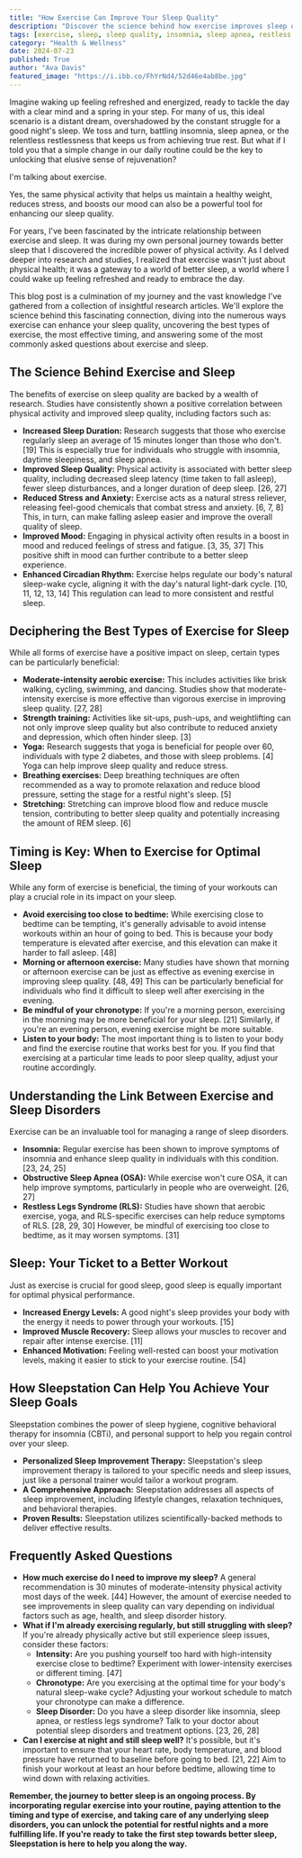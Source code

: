 ```yaml
---
title: "How Exercise Can Improve Your Sleep Quality"
description: "Discover the science behind how exercise improves sleep quality. Learn about the best types of exercise, ideal timing, and how to leverage physical activity to manage sleep disorders like insomnia and sleep apnea. This comprehensive blog explores the powerful connection between exercise and sleep."
tags: [exercise, sleep, sleep quality, insomnia, sleep apnea, restless legs syndrome, fitness, health, wellness, lifestyle]
category: "Health & Wellness"
date: 2024-07-23
published: True
author: "Ava Davis"
featured_image: "https://i.ibb.co/FhYrNd4/52d46e4ab8be.jpg"
---
```



Imagine waking up feeling refreshed and energized, ready to tackle the day with a clear mind and a spring in your step. For many of us, this ideal scenario is a distant dream, overshadowed by the constant struggle for a good night's sleep. We toss and turn, battling insomnia, sleep apnea, or the relentless restlessness that keeps us from achieving true rest. But what if I told you that a simple change in our daily routine could be the key to unlocking that elusive sense of rejuvenation?  

I'm talking about exercise. 

Yes, the same physical activity that helps us maintain a healthy weight, reduces stress, and boosts our mood can also be a powerful tool for enhancing our sleep quality.

For years, I've been fascinated by the intricate relationship between exercise and sleep. It was during my own personal journey towards better sleep that I discovered the incredible power of physical activity.  As I delved deeper into research and studies, I realized that exercise wasn't just about physical health; it was a gateway to a world of better sleep, a world where I could wake up feeling refreshed and ready to embrace the day.  

This blog post is a culmination of my journey and the vast knowledge I've gathered from a collection of insightful research articles. We'll explore the science behind this fascinating connection, diving into the numerous ways exercise can enhance your sleep quality, uncovering the best types of exercise, the most effective timing, and answering some of the most commonly asked questions about exercise and sleep.

## The Science Behind Exercise and Sleep

The benefits of exercise on sleep quality are backed by a wealth of research. Studies have consistently shown a positive correlation between physical activity and improved sleep quality, including factors such as:

* **Increased Sleep Duration:** Research suggests that those who exercise regularly sleep an average of 15 minutes longer than those who don't. [19] This is especially true for individuals who struggle with insomnia, daytime sleepiness, and sleep apnea.
* **Improved Sleep Quality:**  Physical activity is associated with better sleep quality, including decreased sleep latency (time taken to fall asleep), fewer sleep disturbances, and a longer duration of deep sleep. [26, 27]
* **Reduced Stress and Anxiety:** Exercise acts as a natural stress reliever, releasing feel-good chemicals that combat stress and anxiety. [6, 7, 8] This, in turn, can make falling asleep easier and improve the overall quality of sleep.
* **Improved Mood:**  Engaging in physical activity often results in a boost in mood and reduced feelings of stress and fatigue. [3, 35, 37] This positive shift in mood can further contribute to a better sleep experience.
* **Enhanced Circadian Rhythm:** Exercise helps regulate our body's natural sleep-wake cycle, aligning it with the day's natural light-dark cycle. [10, 11, 12, 13, 14] This regulation can lead to more consistent and restful sleep.

## Deciphering the Best Types of Exercise for Sleep

While all forms of exercise have a positive impact on sleep, certain types can be particularly beneficial:

* **Moderate-intensity aerobic exercise:**  This includes activities like brisk walking, cycling, swimming, and dancing.  Studies show that moderate-intensity exercise is more effective than vigorous exercise in improving sleep quality. [27, 28]
* **Strength training:**  Activities like sit-ups, push-ups, and weightlifting can not only improve sleep quality but also contribute to reduced anxiety and depression, which often hinder sleep. [3]
* **Yoga:**  Research suggests that yoga is beneficial for people over 60, individuals with type 2 diabetes, and those with sleep problems. [4] Yoga can help improve sleep quality and reduce stress.
* **Breathing exercises:**  Deep breathing techniques are often recommended as a way to promote relaxation and reduce blood pressure, setting the stage for a restful night's sleep. [5]
* **Stretching:**  Stretching can improve blood flow and reduce muscle tension, contributing to better sleep quality and potentially increasing the amount of REM sleep. [6]

## Timing is Key: When to Exercise for Optimal Sleep

While any form of exercise is beneficial, the timing of your workouts can play a crucial role in its impact on your sleep. 

* **Avoid exercising too close to bedtime:**  While exercising close to bedtime can be tempting, it's generally advisable to avoid intense workouts within an hour of going to bed. This is because your body temperature is elevated after exercise, and this elevation can make it harder to fall asleep. [48]
* **Morning or afternoon exercise:**  Many studies have shown that morning or afternoon exercise can be just as effective as evening exercise in improving sleep quality. [48, 49] This can be particularly beneficial for individuals who find it difficult to sleep well after exercising in the evening.
* **Be mindful of your chronotype:**  If you're a morning person, exercising in the morning may be more beneficial for your sleep. [21] Similarly, if you're an evening person, evening exercise might be more suitable.
* **Listen to your body:**  The most important thing is to listen to your body and find the exercise routine that works best for you.  If you find that exercising at a particular time leads to poor sleep quality, adjust your routine accordingly.


## Understanding the Link Between Exercise and Sleep Disorders

Exercise can be an invaluable tool for managing a range of sleep disorders. 

* **Insomnia:** Regular exercise has been shown to improve symptoms of insomnia and enhance sleep quality in individuals with this condition. [23, 24, 25]
* **Obstructive Sleep Apnea (OSA):** While exercise won't cure OSA, it can help improve symptoms, particularly in people who are overweight. [26, 27] 
* **Restless Legs Syndrome (RLS):**  Studies have shown that aerobic exercise, yoga, and RLS-specific exercises can help reduce symptoms of RLS. [28, 29, 30] However, be mindful of exercising too close to bedtime, as it may worsen symptoms. [31] 

##  Sleep:  Your Ticket to a Better Workout

Just as exercise is crucial for good sleep, good sleep is equally important for optimal physical performance.

* **Increased Energy Levels:**  A good night's sleep provides your body with the energy it needs to power through your workouts. [15]
* **Improved Muscle Recovery:**  Sleep allows your muscles to recover and repair after intense exercise.  [11]
* **Enhanced Motivation:** Feeling well-rested can boost your motivation levels, making it easier to stick to your exercise routine. [54]

##  How Sleepstation Can Help You Achieve Your Sleep Goals

Sleepstation combines the power of  sleep hygiene, cognitive behavioral therapy for insomnia (CBTi), and personal support to help you regain control over your sleep.  

* **Personalized Sleep Improvement Therapy:**  Sleepstation's sleep improvement therapy is tailored to your specific needs and sleep issues, just like a personal trainer would tailor a workout program. 
* **A Comprehensive Approach:**  Sleepstation addresses all aspects of sleep improvement, including lifestyle changes, relaxation techniques, and behavioral therapies.
* **Proven Results:**  Sleepstation utilizes scientifically-backed methods to deliver effective results.

## Frequently Asked Questions 

* **How much exercise do I need to improve my sleep?**  A general recommendation is 30 minutes of moderate-intensity physical activity most days of the week. [44] However, the amount of exercise needed to see improvements in sleep quality can vary depending on individual factors such as age, health, and sleep disorder history.  
* **What if I'm already exercising regularly, but still struggling with sleep?**  If you're already physically active but still experience sleep issues, consider these factors: 
    * **Intensity:**  Are you pushing yourself too hard with high-intensity exercise close to bedtime?  Experiment with lower-intensity exercises or different timing. [47]
    * **Chronotype:** Are you exercising at the optimal time for your body's natural sleep-wake cycle?  Adjusting your workout schedule to match your chronotype can make a difference.
    * **Sleep Disorder:**  Do you have a sleep disorder like insomnia, sleep apnea, or restless legs syndrome?  Talk to your doctor about potential sleep disorders and treatment options. [23, 26, 28]
* **Can I exercise at night and still sleep well?**  It's possible, but it's important to ensure that your heart rate, body temperature, and blood pressure have returned to baseline before going to bed.  [21, 22] Aim to finish your workout at least an hour before bedtime, allowing time to wind down with relaxing activities.

**Remember, the journey to better sleep is an ongoing process. By incorporating regular exercise into your routine, paying attention to the timing and type of exercise, and taking care of any underlying sleep disorders, you can unlock the potential for restful nights and a more fulfilling life. If you're ready to take the first step towards better sleep, Sleepstation is here to help you along the way.** 
